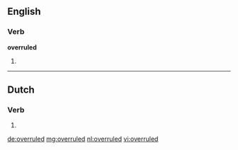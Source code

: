 ==English==

===Verb===
'''overruled'''

# {{past of|overrule}}

----

==Dutch==

===Verb===
{{infl|nl}}

# {{nl-verb-form|t=past|m=ptc|overrulen}}

[[de:overruled]]
[[mg:overruled]]
[[nl:overruled]]
[[vi:overruled]]